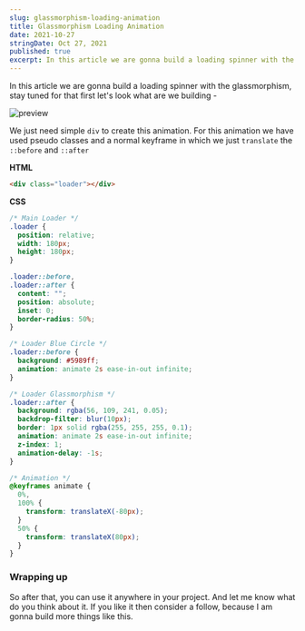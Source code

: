 ```yaml
---
slug: glassmorphism-loading-animation
title: Glassmorphism Loading Animation
date: 2021-10-27
stringDate: Oct 27, 2021
published: true
excerpt: In this article we are gonna build a loading spinner with the glassmorphism UI.
---
```


In this article we are gonna build a loading spinner with the glassmorphism, stay tuned for that first let's look what are we building -

![preview](https://i.imgur.com/3qp2yPz.gif)

We just need simple `div` to create this animation. For this animation we have used pseudo classes and a normal keyframe in which we just `translate` the `::before` and `::after`

**HTML**

```html
<div class="loader"></div>
```

**CSS**

```css
/* Main Loader */
.loader {
  position: relative;
  width: 180px;
  height: 180px;
}

.loader::before,
.loader::after {
  content: "";
  position: absolute;
  inset: 0;
  border-radius: 50%;
}

/* Loader Blue Circle */
.loader::before {
  background: #5989ff;
  animation: animate 2s ease-in-out infinite;
}

/* Loader Glassmorphism */
.loader::after {
  background: rgba(56, 109, 241, 0.05);
  backdrop-filter: blur(10px);
  border: 1px solid rgba(255, 255, 255, 0.1);
  animation: animate 2s ease-in-out infinite;
  z-index: 1;
  animation-delay: -1s;
}

/* Animation */
@keyframes animate {
  0%,
  100% {
    transform: translateX(-80px);
  }
  50% {
    transform: translateX(80px);
  }
}
```

<Codepen id="LYjybwJ" />

### Wrapping up

So after that, you can use it anywhere in your project. And let me know what do you think about it. If you like it then consider a follow, because I am gonna build more things like this.
